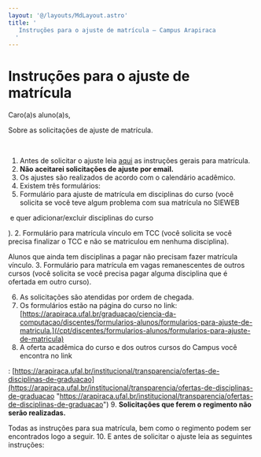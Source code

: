 ```yaml
---
layout: '@/layouts/MdLayout.astro'
title: '
   Instruções para o ajuste de matrícula — Campus Arapiraca
  '
---
```




Instruções para o ajuste de matrícula
=====================================











 Caro(a)s aluno(a)s,
 






 Sobre as solicitações de ajuste de matrícula.
 
**​** 




1. Antes de solicitar o ajuste leia
 [aqui](/cpt/discentes/matricula/copy_of_instrucoes-para-sua-matricula) 
 as instruções gerais para matrícula.
2. **Não aceitarei solicitações de ajuste por email.**
3. Os ajustes são realizados de acordo com o calendário acadêmico.
4. Existem três formulários:
1. Formulário para ajuste de matrícula em disciplinas do curso (você solicita se você teve algum problema com sua matrícula no SIEWEB
 
 ​ e quer adicionar/excluir disciplinas do curso​
 
 ).
2. Formulário para matrícula vínculo em TCC (você solicita se você precisa finalizar o TCC e não se matriculou em nenhuma disciplina).
 
 ​Alunos que ainda tem disciplinas a pagar não precisam fazer matrícula vínculo.​
3. Formulário para matrícula em vagas remanescentes de outros cursos (você solicita se você precisa pagar alguma disciplina que é ofertada em outro curso).

6. As solicitações são atendidas por ordem de chegada.
7. Os formulários estão na página do curso no link:
 [https://arapiraca.ufal.br/graduacao/ciencia-da-computacao/discentes/formularios-alunos/formularios-para-ajuste-de-matricula.](/cpt/discentes/formularios-alunos/formularios-para-ajuste-de-matricula)
8. A oferta acadêmica do curso e dos outros cursos do Campus você encontra no link
 

 :
 [https://arapiraca.ufal.br/institucional/transparencia/ofertas-de-disciplinas-de-graduacao](https://arapiraca.ufal.br/institucional/transparencia/ofertas-de-disciplinas-de-graduacao "https://arapiraca.ufal.br/institucional/transparencia/ofertas-de-disciplinas-de-graduacao")
9. **Solicitações que ferem o regimento não serão realizadas.** 

 Todas as instruções para sua matrícula, bem como o regimento podem ser encontrados logo a seguir.
10. E antes de solicitar o ajuste leia as seguintes instruções:



  













